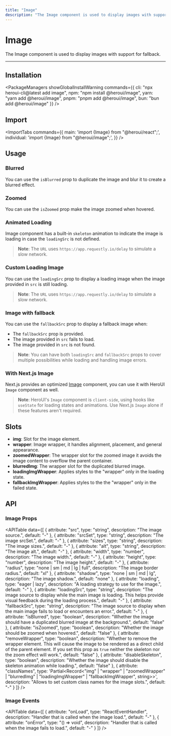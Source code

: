 ```yaml
---
title: "Image"
description: "The Image component is used to display images with support for fallback."
---
```



# Image

The Image component is used to display images with support for fallback.

<ComponentLinks component="image" />

---

<CarbonAd/>

## Installation

<PackageManagers
  showGlobalInstallWarning
  commands={{
    cli: "npx heroui-cli@latest add image",
    npm: "npm install @heroui/image",
    yarn: "yarn add @heroui/image",
    pnpm: "pnpm add @heroui/image",
    bun: "bun add @heroui/image"
  }}
/>


## Import

<ImportTabs
  commands={{
    main: 'import {Image} from "@heroui/react";',
    individual: 'import {Image} from "@heroui/image";',
  }}
/>

## Usage

<CodeDemo title="Usage" files={imageContent.usage} />

### Blurred

You can use the `isBlurred` prop to duplicate the image and blur it to create a blurred effect.

<CodeDemo title="Blurred" files={imageContent.blurred} />

### Zoomed

You can use the `isZoomed` prop make the image zoomed when hovered.

<CodeDemo title="Zoomed" files={imageContent.zoomed} />

### Animated Loading

Image component has a built-in `skeleton` animation to indicate the image is loading in case the `loadingSrc` is not defined.

<CodeDemo displayMode="visible" title="Animated Loading" files={imageContent.loading} />

> **Note**: The `URL` uses `https://app.requestly.io/delay` to simulate a slow network.

### Custom Loading Image

You can use the `loadingSrc` prop to display a loading image when the image provided in `src` is still loading.

<CodeDemo displayMode="visible" title="Custom Loading" files={imageContent.customLoading} />

> **Note**: The `URL` uses `https://app.requestly.io/delay` to simulate a slow network.

### Image with fallback

You can use the `fallbackSrc` prop to display a fallback image when:

- The `fallbackSrc` prop is provided.
- The image provided in `src` fails to load.
- The image provided in `src` is not found.

<CodeDemo displayMode="visible" title="Image with fallback" files={imageContent.fallback} />

> **Note**: You can have both `loadingSrc` and `fallbackSrc` props to cover multiple possibilities while loading and handling image errors.

### With Next.js Image

Next.js provides an optimized [Image](https://nextjs.org/docs/app/api-reference/components/image) component,
you can use it with HeroUI `Image` component as well.

<CodeDemo showPreview={false} showOpenInCodeSandbox={false} title="With Next.js Image" files={imageContent.nextjs} />

> **Note**: HeroUI's `Image` component is `client-side`, using hooks like `useState` for loading states
> and animations. Use Next.js `Image` alone if these features aren't required.

## Slots

- **img**: Slot for the image element.
- **wrapper**: Image wrapper, it handles alignment, placement, and general appearance.
- **zoomedWrapper**: The wrapper slot for the zoomed image it avoids the image content to overflow the parent container.
- **blurredImg**: The wrapper slot for the duplicated blurred image.
- **loadingImgWrapper**: Applies styles to the "wrapper" only in the loading state.
- **fallbackImgWrapper**: Applies styles to the the "wrapper" only in the failed state.

<Spacer y={4} />

## API

### Image Props

<APITable
  data={[
    {
      attribute: "src",
      type: "string",
      description: "The image source.",
      default: "-"
    },
    {
      attribute: "srcSet",
      type: "string",
      description: "The image srcSet.",
      default: "-"
    },
    {
      attribute: "sizes",
      type: "string",
      description: "The image sizes.",
      default: "-"
    },
    {
      attribute: "alt",
      type: "string",
      description: "The image alt.",
      default: "-"
    },
    {
      attribute: "width",
      type: "number",
      description: "The image width.",
      default: "-"
    },
    {
      attribute: "height",
      type: "number",
      description: "The image height.",
      default: "-"
    },
    {
      attribute: "radius",
      type: "none | sm | md | lg | full",
      description: "The image border radius.",
      default: "xl"
    },
    {
      attribute: "shadow",
      type: "none | sm | md | lg",
      description: "The image shadow.",
      default: "none"
    },
    {
      attribute: "loading",
      type: "eager | lazy",
      description: "A loading strategy to use for the image.",
      default: "-"
    },
    {
      attribute: "loadingSrc",
      type: "string",
      description: "The image source to display while the main image is loading. This helps provide visual feedback during the loading process.",
      default: "-"
    },
    {
      attribute: "fallbackSrc",
      type: "string",
      description: "The image source to display when the main image fails to load or encounters an error.",
      default: "-"
    },
    {
      attribute: "isBlurred",
      type: "boolean",
      description: "Whether the image should have a duplicated blurred image at the background.",
      default: "false"
    },
    {
      attribute: "isZoomed",
      type: "boolean",
      description: "Whether the image should be zoomed when hovered.",
      default: "false"
    },
    {
      attribute: "removeWrapper",
      type: "boolean",
      description: "Whether to remove the wrapper element. This will cause the image to be rendered as a direct child of the parent element. If you set this prop as `true` neither the skeleton nor the zoom effect will work.",
      default: "false"
    },
    {
      attribute: "disableSkeleton",
      type: "boolean",
      description: "Whether the image should disable the skeleton animation while loading.",
      default: "false"
    },
    {
      attribute: "classNames",
      type: 'Partial<Record<"img" | "wrapper" | "zoomedWrapper" | "blurredImg" | "loadingImgWrapper" | "fallbackImgWrapper", string>>',
      description: "Allows to set custom class names for the image slots.",
      default: "-"
    }
  ]}
/>

### Image Events

<APITable
  data={[
    {
      attribute: "onLoad",
      type: "ReactEventHandler<HTMLImageElement>",
      description: "Handler that is called when the image load.",
      default: "-"
    },
    {
      attribute: "onError",
      type: "() => void",
      description: "Handler that is called when the image fails to load.",
      default: "-"
    }
  ]}
/>
